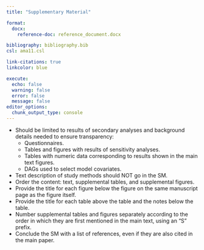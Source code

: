 ```yaml
---
title: "Supplementary Material"

format:
  docx:
    reference-doc: reference_document.docx

bibliography: bibliography.bib
csl: ama11.csl

link-citations: true
linkcolor: blue

execute:
  echo: false
  warning: false
  error: false
  message: false
editor_options: 
  chunk_output_type: console
---
```


- Should be limited to results of secondary analyses and background details needed to ensure transparency:
  - Questionnaires.
  - Tables and figures with results of sensitivity analyses.
  - Tables with numeric data corresponding to results shown in the main text figures.
  - DAGs used to select model covariates.
- Text description of study methods should NOT go in the SM.
- Order the content: text, supplemental tables, and supplemental figures.
- Provide the title for each figure below the figure on the same manuscript page as the figure itself.
- Provide the title for each table above the table and the notes below the table.
- Number supplemental tables and figures separately according to the order in which they are first mentioned in the main text, using an "S" prefix.
- Conclude the SM with a list of references, even if they are also cited in the main paper.
